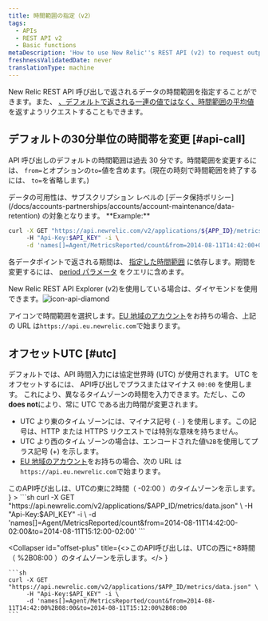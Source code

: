 ```yaml
---
title: 時間範囲の指定（v2）
tags:
  - APIs
  - REST API v2
  - Basic functions
metaDescription: 'How to use New Relic''s REST API (v2) to request output for a specific time range by changing the default 30 minutes range , as well as offsetting UTC.'
freshnessValidatedDate: never
translationType: machine
---
```


New Relic REST API 呼び出しで返されるデータの時間範囲を指定することができます。また、 [、デフォルトで返される一連の値ではなく、時間範囲の平均値](/docs/apm/apis/requirements/calculating-average-metric-values-summarize) を返すようリクエストすることもできます。

## デフォルトの30分単位の時間帯を変更 [#api-call]

API 呼び出しのデフォルトの時間範囲は過去 30 分です。時間範囲を変更するには、 `from=`とオプションの`to=`値を含めます。(現在の時刻で時間範囲を終了するには、 `to=`を省略します。)

<Callout variant="tip">
  データの可用性は、サブスクリプション レベルの [データ保持ポリシー](/docs/accounts-partnerships/accounts/account-maintenance/data-retention) の対象となります。
</Callout>

<DNT>
  **Example:**
</DNT>

```sh
curl -X GET "https://api.newrelic.com/v2/applications/${APP_ID}/metrics/data.json" \ 
     -H "Api-Key:$API_KEY" -i \
     -d 'names[]=Agent/MetricsReported/count&from=2014-08-11T14:42:00+00:00&to=2014-08-11T15:12:00+00:00'
```

各データポイントで返される期間は、 [指定した時間範囲](/docs/apm/apis/requirements/extracting-metric-data#time) に依存します。期間を変更するには、 [period パラメータ](/docs/apm/apis/requirements/extracting-metric-data#period) をクエリに含めます。

New Relic REST API Explorer (v2)を使用している場合は、ダイヤモンドを使用できます。<img title="icon-api-diamond" alt="icon-api-diamond" src="/images/apis-and-data_icon_REST-API-explorer-diamond.webp" />

アイコンで時間範囲を選択します。[EU 地域のアカウント](/docs/using-new-relic/welcome-new-relic/getting-started/introduction-eu-region-data-center)をお持ちの場合、上記の URL は`https://api.eu.newrelic.com`で始まります。

## オフセットUTC [#utc]

デフォルトでは、API 時間入力には協定世界時 (UTC) が使用されます。 UTC をオフセットするには、 API呼び出しでプラスまたはマイナス `00:00` を使用します。 これにより、異なるタイムゾーンの時間を入力できます。ただし、この<DNT>**does not**</DNT>により、常に UTC である出力時間が変更されます。

* UTC より東のタイム ゾーンには、マイナス記号 ( `-` ) を使用します。この記号は、HTTP または HTTPS リクエストでは特別な意味を持ちません。
* UTC より西のタイム ゾーンの場合は、エンコードされた値`%2B`を使用してプラス記号 (+) を示します。
* [EU 地域のアカウント](/docs/using-new-relic/welcome-new-relic/getting-started/introduction-eu-region-data-center)をお持ちの場合、次の URL は`https://api.eu.newrelic.com`で始まります。

<CollapserGroup>
  <Collapser
    id="offset-minus"
    title={<>このAPI呼び出しは、UTCの東に2時間（ <InlineCode>
      -02:00
    </InlineCode> ）のタイムゾーンを示します。</>
    }
  >
    ```sh
    curl -X GET "https://api.newrelic.com/v2/applications/$APP_ID/metrics/data.json" \
         -H "Api-Key:$API_KEY" -i \
         -d 'names[]=Agent/MetricsReported/count&from=2014-08-11T14:42:00-02:00&to=2014-08-11T15:12:00-02:00'
    ```
  </Collapser>

  <Collapser
    id="offset-plus"
    title={<>このAPI呼び出しは、UTCの西に+8時間（ <InlineCode>
      %2B08:00
    </InlineCode> ）のタイムゾーンを示します。</>
    }
  >
    ```sh
    curl -X GET "https://api.newrelic.com/v2/applications/$APP_ID/metrics/data.json" \
         -H "Api-Key:$API_KEY" -i \
         -d 'names[]=Agent/MetricsReported/count&from=2014-08-11T14:42:00%2B08:00&to=2014-08-11T15:12:00%2B08:00
    ```
  </Collapser>
</CollapserGroup>